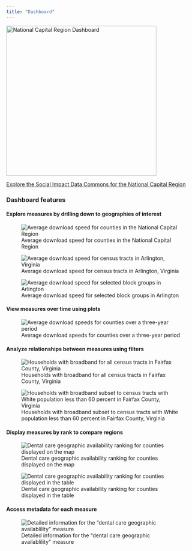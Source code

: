 ```yaml
---
title: "Dashboard"
---
```


[![National Capital Region Dashboard](img/dashboard-ncrlogo.png){width=400px}](https://uva-bi-sdad.github.io/capital_region/?plot_type=scatter&shape_type=tract&variable_type=Broadband&selected_variable=speed_measurements:avg_down_using_devices&selected_year=2021&filter.time_min=2019&filter.time_max=2021)

[Explore the Social Impact Data Commons for the National Capital Region]((https://uva-bi-sdad.github.io/capital_region/?plot_type=scatter&shape_type=tract&variable_type=Broadband&selected_variable=speed_measurements:avg_down_using_devices&selected_year=2021&filter.time_min=2019&filter.time_max=2021))

### Dashboard features
#### Explore measures by drilling down to geographies of interest

![Average download speed for counties in the National Capital Region](img/dashboard-zoom0.png)

![Average download speed for census tracts in Arlington, Virginia](img/dashboard-zoom1.png)

![Average download speed for selected block groups in Arlington](img/dashboard-zoom2.png)

#### View measures over time using plots

![Average download speeds for counties over a three-year period](img/dashboard-time.png)

#### Analyze relationships between measures using filters

![Households with broadband for all census tracts in Fairfax County, Virginia](img/dashboard-overall.png)

![Households with broadband subset to census tracts with White population less than 60 percent in Fairfax County, Virginia](img/dashboard-nonwhite.png)

#### Display measures by rank to compare regions

![Dental care geographic availability ranking for counties displayed on the map](img/dashboard-rank.png)



![Dental care geographic availability ranking for counties displayed in the table](img/dashboard-ranktable.png)

#### Access metadata for each measure

![Detailed information for the "dental care geographic availablility" measure](img/dashboard-info.png)
